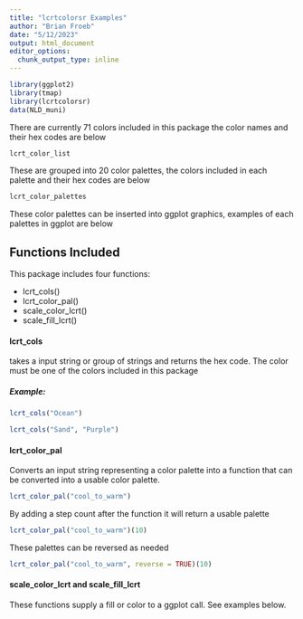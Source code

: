 ```yaml
---
title: "lcrtcolorsr Examples"
author: "Brian Froeb"
date: "5/12/2023"
output: html_document
editor_options: 
  chunk_output_type: inline
---
```

```r
library(ggplot2)
library(tmap)
library(lcrtcolorsr)
data(NLD_muni)
```

There are currently 71 colors included in this package the color names and their hex codes are below
```r
lcrt_color_list
```

These are grouped into 20 color palettes, the colors included in each palette and their hex codes are below
```r
lcrt_color_palettes
```

These color palettes can be inserted into ggplot graphics, examples of each palettes in ggplot are below

## Functions Included

This package includes four functions:

- lcrt_cols()
- lcrt_color_pal()
- scale_color_lcrt()
- scale_fill_lcrt()

#### lcrt_cols
takes a input string or group of strings and returns the hex code. 
The color must be one of the colors included in this package

##### Example:
```r
lcrt_cols("Ocean")

lcrt_cols("Sand", "Purple")
```

#### lcrt_color_pal

Converts an input string representing a color palette into a function that can be converted into a usable color palette.

```r
lcrt_color_pal("cool_to_warm")
```

By adding a step count after the function it will return a usable palette

```r
lcrt_color_pal("cool_to_warm")(10)
```

These palettes can be reversed as needed

```r
lcrt_color_pal("cool_to_warm", reverse = TRUE)(10)
```

#### scale_color_lcrt and scale_fill_lcrt

These functions supply a fill or color to a ggplot call. See examples below.

